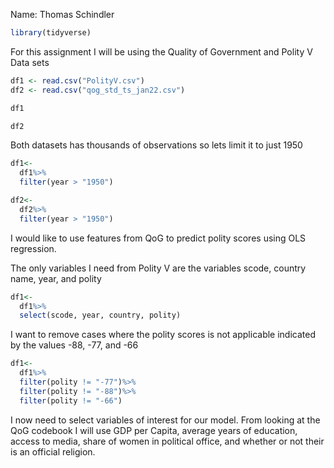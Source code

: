Name: Thomas Schindler


```r
library(tidyverse)
```

For this assignment I will be using the Quality of Government and Polity V Data sets


```r
df1 <- read.csv("PolityV.csv")
df2 <- read.csv("qog_std_ts_jan22.csv")
```

```r
df1
```

```r
df2
```
Both datasets has thousands of observations so lets limit it to just 1950

```r
df1<-
  df1%>%
  filter(year > "1950")

df2<-
  df2%>%
  filter(year > "1950")
```

I would like to use features from QoG to predict polity scores using OLS regression.

The only variables I need from Polity V are the variables scode, country name, year, and polity

```r
df1<-
  df1%>%
  select(scode, year, country, polity)
```

I want to remove cases where the polity scores is not applicable indicated by the values -88, -77, and -66

```r
df1<-
  df1%>%
  filter(polity != "-77")%>%
  filter(polity != "-88")%>%
  filter(polity != "-66")
```


I now need to select variables of interest for our model. From looking at the QoG codebook I will use GDP per Capita, average years of education, access to media, share of women in political office, and whether or not their is an official religion.














